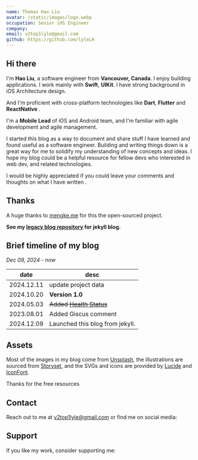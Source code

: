 ```yaml
---
name: Thomas Hao Liu
avatar: /static/images/logo.webp
occupation: Senior iOS Engineer
company:
email: v2top1lyle@gmail.com
github: https://github.com/lyleLH
---
```


## Hi there <Twemoji emoji="waving-hand" />

I'm **Hao Liu**, a software engineer from **Vancouver, Canada**. I enjoy building applications. I work mainly with **Swift**, **UIKit**. I have strong background in iOS Architecture design.

And I'm proficient with cross-platform technologies like **Dart**, **Flutter** and **ReactNative** .

I'm a **Mobile Lead** of iOS and Android team, and I'm familiar with agile development and agile management.

I started this blog as a way to document and share stuff I have learned and found useful as a software engineer. Building and writing things down is a great way for me to solidify my understanding of new concepts and ideas. I hope my blog could be a helpful resource for fellow devs who interested in web dev, and related technologies.

I would be highly appreciated if you could leave your comments and thoughts on what I have written <Twemoji emoji="clinking-beer-mugs" />.

## Thanks <Twemoji emoji="pure-red-love-heart" />

A huge thanks to [mengke.me](https://www.mengke.me/) for this the open-sourced project.

**See my [legacy blog repository](https://lylelh.github.io/) for jekyll blog.**

## Brief timeline of my blog

_Dec 09, 2024 - now_

| date       | desc                                          |
| ---------- | --------------------------------------------- |
| 2024.12.11 | update project data                           |
| 2024.10.20 | <Twemoji emoji="fireworks" /> **Version 1.0** |
| 2024.05.03 | ~~Added [Health Status](/status/health)~~     |
| 2023.08.01 | Added Giscus comment                          |
| 2024.12.09 | Launched this blog from jekyll.               |

## Assets

Most of the images in my blog come from [Unsplash](https://unsplash.com/), the illustrations are sourced from [Storyset](https://storyset.com/), and the SVGs and icons are provided by [Lucide](https://lucide.dev/icons/) and [IconFont](https://www.iconfont.cn/).

Thanks for the free resources <Twemoji emoji="folded-hands" />

## Contact

Reach out to me at v2top1lyle@gmail.com or find me on social media:

<SocialAccounts />

## Support

If you like my work, consider supporting me:

<SupportMe />
